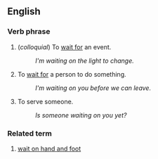 ==English==

===Verb phrase===

# (''colloquial'') To [[wait for]] an event.
#: ''I'm waiting on the light to change.''
# To [[wait for]] a person to do something.
#: ''I'm waiting on you before we can leave.''
# To serve someone.
#: ''Is someone waiting on you yet?''

=== Related term===

# [[wait on hand and foot]]